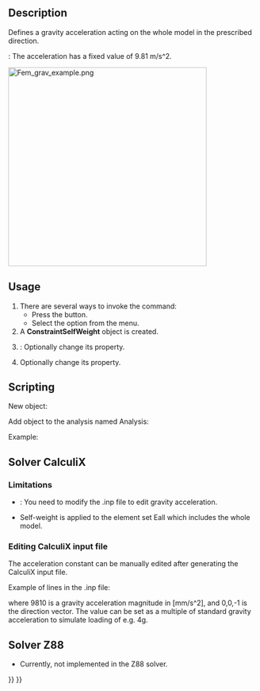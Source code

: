 <languages/>
<translate>

<!--T:14-->
{{Docnav
|[[FEM_ConstraintCentrif|Centrifugal Load]]
|[[FEM_ConstraintInitialTemperature|Initial Temperature]]
|[[FEM_Workbench|FEM]]
|IconL=FEM_ConstraintCentrif.svg
|IconR=FEM_ConstraintInitialTemperature.svg
|IconC=Workbench_FEM.svg
}}

<!--T:1-->
{{GuiCommandContainer|
{{GuiCommand
|Name=FEM ConstraintSelfWeight
|MenuLocation=Model → Mechanical Boundary Conditions and Loads → Gravity Load
|Workbenches=[[FEM_Workbench|FEM]]
|SeeAlso=[[FEM_tutorial|FEM tutorial]]
}}
{{GuiCommandFemInfo
|Solvers=CalculiX, Elmer
}}
}}

==Description== <!--T:2-->

<!--T:12-->
Defines a gravity acceleration acting on the whole model in the prescribed direction.

<!--T:23-->
{{VersionMinus|0.21}}: The acceleration has a fixed value of 9.81 m/s^2.

</translate>
[[Image:Fem_grav_example.png|400px]]
<translate>

<!--T:24-->
{{Caption|Cantilever with tip mass subjected to gravity load}}

==Usage== <!--T:3-->

<!--T:13-->
# There are several ways to invoke the command:
#* Press the {{Button|[[Image:FEM_ConstraintSelfWeight.svg|16px]] [[FEM_ConstraintSelfWeight|Gravity Load]]}} button.
#* Select the {{MenuCommand|Model → Mechanical Boundary Conditions and Loads → [[Image:FEM_ConstraintSelfWeight.svg|16px]] Gravity Load}} option from the menu.
# A '''ConstraintSelfWeight''' object is created.
# {{Version|1.0}}: Optionally change its {{PropertyData|Gravity Acceleration}} property.
# Optionally change its {{PropertyData|Gravity Direction}} property.

==Scripting== <!--T:4-->

<!--T:7-->
New object:

</translate>
{{Code|code=
import ObjectsFem
ObjectsFem.makeConstraintSelfWeight(name)
}}
<translate>

<!--T:8-->
Add object to the analysis named Analysis:

</translate>
{{Code|code=
App.ActiveDocument.Analysis.Member = App.ActiveDocument.Analysis.Member + [(object)]
}}
<translate>

<!--T:9-->
Example:

</translate>
{{Code|code=
import ObjectsFem
selfweight_obj = ObjectsFem.makeConstraintSelfWeight("MySelfWeightObject")
App.ActiveDocument.Analysis.Member = App.ActiveDocument.Analysis.Member + [selfweight_obj]
}}
<translate>

== Solver CalculiX == <!--T:18-->

===Limitations=== <!--T:19-->

<!--T:5-->
*{{VersionMinus|0.21}}: You need to modify the .inp file to edit gravity acceleration.
*Self-weight is applied to the element set Eall which includes the whole model.

===Editing CalculiX input file=== <!--T:20-->

<!--T:10-->
The acceleration constant can be manually edited after generating the CalculiX input file.

<!--T:6-->
Example of lines in the .inp file:

</translate>
{{Code|code=
*DLOAD
Eall,GRAV,9810,0.0,0.0,-1.0
}}
<translate>

<!--T:21-->
where 9810 is a gravity acceleration magnitude in [mm/s^2], and 0,0,-1 is the direction vector. The value can be set as a multiple of standard gravity acceleration to simulate loading of e.g. 4g.

== Solver Z88 == <!--T:22-->

<!--T:11-->
* Currently, not implemented in the Z88 solver.


<!--T:15-->
{{Docnav
|[[FEM_ConstraintCentrif|Centrifugal Load]]
|[[FEM_ConstraintInitialTemperature|Initial Temperature]]
|[[FEM_Workbench|FEM]]
|IconL=FEM_ConstraintCentrif.svg
|IconR=FEM_ConstraintInitialTemperature.svg
|IconC=Workbench_FEM.svg
}}

</translate>
{{FEM_Tools_navi{{#translation:}}}}
{{Userdocnavi{{#translation:}}}}